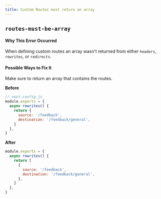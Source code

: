 ```yaml
---
title: Custom Routes must return an array
---
```


## `routes-must-be-array`

#### Why This Error Occurred

When defining custom routes an array wasn't returned from either `headers`, `rewrites`, or `redirects`.

#### Possible Ways to Fix It

Make sure to return an array that contains the routes.

**Before**

```js
// next.config.js
module.exports = {
  async rewrites() {
    return {
      source: '/feedback',
      destination: '/feedback/general',
    }
  },
}
```

**After**

```js
module.exports = {
  async rewrites() {
    return [
      {
        source: '/feedback',
        destination: '/feedback/general',
      },
    ]
  },
}
```
